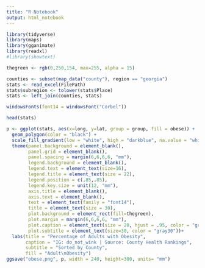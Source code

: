 ```yaml
---
title: "R Notebook"
output: html_notebook
---
```


```r
library(tidyverse)
library(maps)
library(gganimate)
library(readxl)
#library(showtext)

thegreen <- rgb(0,250,154, max=255, alpha = 15)

counties <- subset(map_data("county"), region == "georgia")
stats <- read_excel(FilePath)
stats$subregion <- tolower(stats$Place)
stats <- left_join(counties, stats)

windowsFonts(font14 = windowsFont("Corbel"))

head(stats)

p <- ggplot(stats, aes(x=long, y=lat, group = group, fill = obese)) +
  geom_polygon(color = "black") +
  scale_fill_gradient(low = "white", high = "darkblue", na.value = "white") +
  theme(panel.background = element_blank(), 
        panel.grid = element_blank(),
        panel.spacing = margin(6,6,6,6, "mm"),  
        legend.background = element_blank(),
        legend.text = element_text(size=16),
        legend.title = element_text(size = 22),
        legend.position = c(.85,.85),
        legend.key.size = unit(12, "mm"),
        axis.title = element_blank(), 
        axis.text = element_blank(),
        text = element_text(family = "font14"),
        title = element_text(size = 30), 
        plot.background = element_rect(fill=thegreen),
        plot.margin = margin(6,6,6,6, "mm"),
        plot.caption = element_text(size = 20, hjust = .95, color = "gray40"), 
        plot.subtitle = element_text(size=30, color = "gray30"))+
  labs(title = "Percentage of Adults with Obesity", 
       caption = "IG: do_not_wink | Source: County Health Rankings", 
       subtitle = "Sorted by County",
       fill = "Adult\nObesity")
ggsave("obese.png", p, width = 240, height=300, units= "mm")
```
